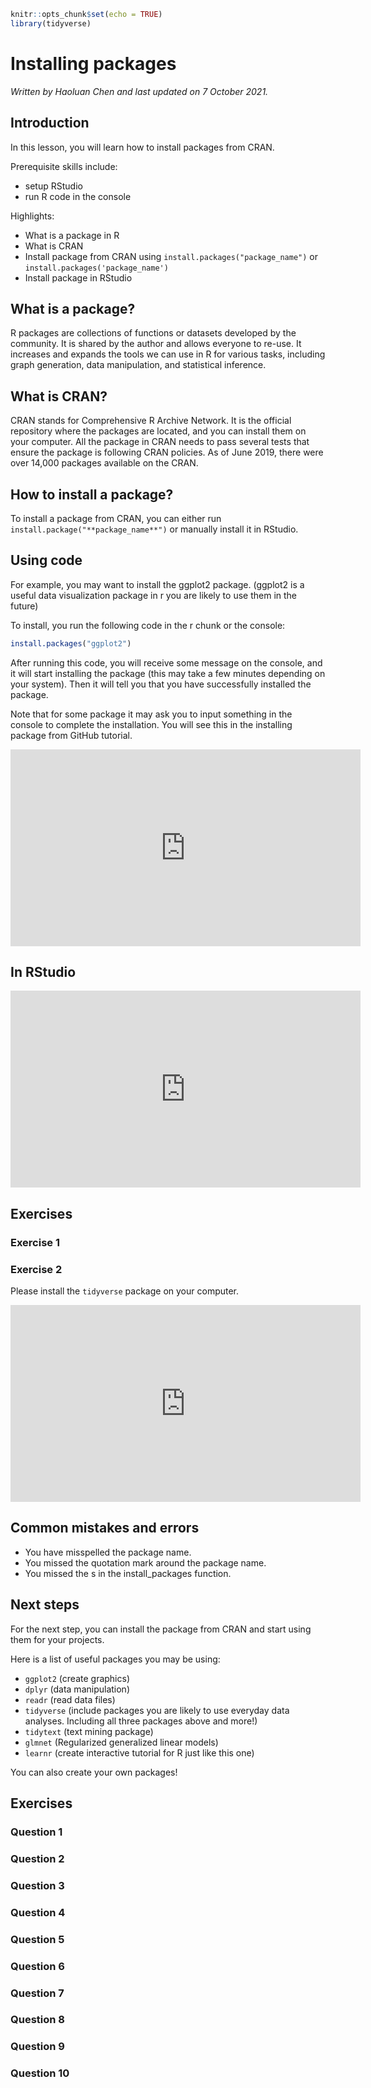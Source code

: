 
```r
knitr::opts_chunk$set(echo = TRUE)
library(tidyverse)
```

# Installing packages

*Written by Haoluan Chen and last updated on 7 October 2021.*

## Introduction

In this lesson, you will learn how to install packages from CRAN.

Prerequisite skills include:

- setup RStudio
- run R code in the console

Highlights:

- What is a package in R
- What is CRAN
- Install package from CRAN using `install.packages("package_name")` or `install.packages('package_name')`
- Install package in RStudio

## What is a package?

R packages are collections of functions or datasets developed by the community. It is shared by the author and allows everyone to re-use. It increases and expands the tools we can use in R for various tasks, including graph generation, data manipulation, and statistical inference.

## What is CRAN?

CRAN stands for Comprehensive R Archive Network. It is the official repository where the packages are located, and you can install them on your computer. All the package in CRAN needs to pass several tests that ensure the package is following CRAN policies. As of June 2019, there were over 14,000 packages available on the CRAN. 

## How to install a package?

To install a package from CRAN, you can either run `install.package("**package_name**")` or manually install it in RStudio. 

## Using code

For example, you may want to install the ggplot2 package. (ggplot2 is a useful data visualization package in r you are likely to use them in the future)

To install, you run the following code in the r chunk or the console:

```r
install.packages("ggplot2")
```

After running this code, you will receive some message on the console, and it will start installing the package (this may take a few minutes depending on your system). Then it will tell you that you have successfully installed the package.

Note that for some package it may ask you to input something in the console to complete the installation. You will see this in the installing package from GitHub tutorial.

<iframe width="560" height="315" src="https://www.youtube.com/embed/c-8qOcLyxN4" frameborder="0" allow="accelerometer; autoplay; clipboard-write; encrypted-media; gyroscope; picture-in-picture" allowfullscreen></iframe>

## In RStudio 

<iframe width="560" height="315" src="https://www.youtube.com/embed/D8A3Em5WFwU" frameborder="0" allow="accelerometer; autoplay; clipboard-write; encrypted-media; gyroscope; picture-in-picture" allowfullscreen></iframe>

## Exercises

### Exercise 1

<!-- ```{r cranex1, echo = FALSE} -->
<!-- question("Which code can install the `tidyverse` package?", -->
<!--           answer("packages(tidyverse)"), -->
<!--           answer("install.packages(tidyverse)"), -->
<!--           answer("install.packages('tidyverse')", correct = TRUE), -->
<!--           answer("install.package('tidyverse')"), -->
<!--           allow_retry = TRUE) -->

<!-- ``` -->



### Exercise 2

Please install the `tidyverse` package on your computer.

<iframe width="560" height="315" src="https://www.youtube.com/embed/COFCB-MGaHw" frameborder="0" allow="accelerometer; autoplay; clipboard-write; encrypted-media; gyroscope; picture-in-picture" allowfullscreen></iframe>


## Common mistakes and errors

- You have misspelled the package name.
- You missed the quotation mark around the package name.
- You missed the s in the install_packages function.


## Next steps

For the next step, you can install the package from CRAN and start using them for your projects. 

Here is a list of useful packages you may be using:

- `ggplot2` (create graphics)
- `dplyr` (data manipulation)
- `readr` (read data files)
- `tidyverse` (include packages you are likely to use everyday data analyses. Including all three packages above and more!)
- `tidytext` (text mining package)
- `glmnet` (Regularized generalized linear models)
- `learnr` (create interactive tutorial for R just like this one)

You can also create your own packages! 

## Exercises

### Question 1

### Question 2

### Question 3

### Question 4

### Question 5

### Question 6

### Question 7

### Question 8

### Question 9

### Question 10
